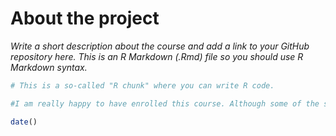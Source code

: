 
# About the project

*Write a short description about the course and add a link to your GitHub repository here. This is an R Markdown (.Rmd) file so you should use R Markdown syntax.*

```r
# This is a so-called "R chunk" where you can write R code.

#I am really happy to have enrolled this course. Although some of the softwares are completely new to me and not sure how am I going to manage through all these softwares. Having said that, I am looking forward to it because I am really fascinated about the data science.

date()

```


